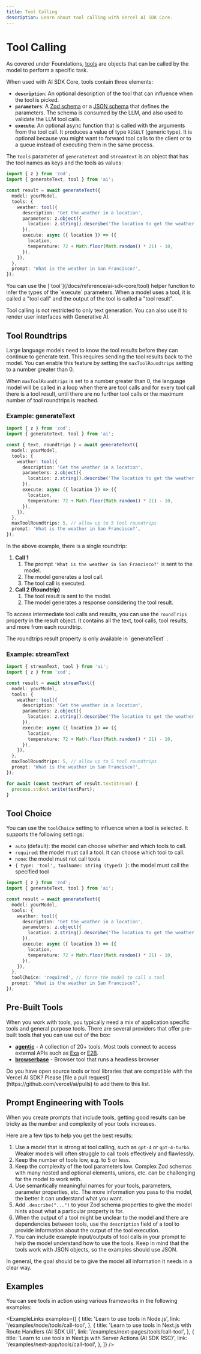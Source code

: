 ```yaml
---
title: Tool Calling
description: Learn about tool calling with Vercel AI SDK Core.
---
```


# Tool Calling

As covered under Foundations, [tools](/docs/foundations/tools) are objects that can be called by the model to perform a specific task.

When used with AI SDK Core, tools contain three elements:

- **`description`**: An optional description of the tool that can influence when the tool is picked.
- **`parameters`**: A [Zod schema](/docs/foundations/tools#schema-specification-and-validation-with-zod) or a [JSON schema](/docs/reference/ai-sdk-core/json-schema) that defines the parameters. The schema is consumed by the LLM, and also used to validate the LLM tool calls.
- **`execute`**: An optional async function that is called with the arguments from the tool call. It produces a value of type `RESULT` (generic type). It is optional because you might want to forward tool calls to the client or to a queue instead of executing them in the same process.

The `tools` parameter of `generateText` and `streamText` is an object that has the tool names as keys and the tools as values:

```ts highlight="6-17"
import { z } from 'zod';
import { generateText, tool } from 'ai';

const result = await generateText({
  model: yourModel,
  tools: {
    weather: tool({
      description: 'Get the weather in a location',
      parameters: z.object({
        location: z.string().describe('The location to get the weather for'),
      }),
      execute: async ({ location }) => ({
        location,
        temperature: 72 + Math.floor(Math.random() * 21) - 10,
      }),
    }),
  },
  prompt: 'What is the weather in San Francisco?',
});
```

<Note className="mb-2">
  You can use the [`tool`](/docs/reference/ai-sdk-core/tool) helper function to
  infer the types of the `execute` parameters.
</Note>

<Note>
  When a model uses a tool, it is called a "tool call" and the output of the
  tool is called a "tool result".
</Note>

Tool calling is not restricted to only text generation.
You can also use it to render user interfaces with Generative AI.

## Tool Roundtrips

Large language models need to know the tool results before they can continue to generate text.
This requires sending the tool results back to the model.
You can enable this feature by setting the `maxToolRoundtrips` setting to a number greater than 0.

When `maxToolRoundtrips` is set to a number greater than 0, the language model will be called
in a loop when there are tool calls and for every tool call there is a tool result, until there
are no further tool calls or the maximum number of tool roundtrips is reached.

### Example: generateText

```ts highlight="18"
import { z } from 'zod';
import { generateText, tool } from 'ai';

const { text, roundtrips } = await generateText({
  model: yourModel,
  tools: {
    weather: tool({
      description: 'Get the weather in a location',
      parameters: z.object({
        location: z.string().describe('The location to get the weather for'),
      }),
      execute: async ({ location }) => ({
        location,
        temperature: 72 + Math.floor(Math.random() * 21) - 10,
      }),
    }),
  },
  maxToolRoundtrips: 5, // allow up to 5 tool roundtrips
  prompt: 'What is the weather in San Francisco?',
});
```

In the above example, there is a single roundtrip:

1. **Call 1**
   1. The prompt `'What is the weather in San Francisco?'` is sent to the model.
   1. The model generates a tool call.
   1. The tool call is executed.
1. **Call 2 (Roundtrip)**
   1. The tool result is sent to the model.
   1. The model generates a response considering the tool result.

To access intermediate tool calls and results, you can use the `roundTrips` property in the result object.
It contains all the text, tool calls, tool results, and more from each roundtrip.

<Note>
  The roundtrips result property is only available in `generateText` .
</Note>

### Example: streamText

```ts highlight="18"
import { streamText, tool } from 'ai';
import { z } from 'zod';

const result = await streamText({
  model: yourModel,
  tools: {
    weather: tool({
      description: 'Get the weather in a location',
      parameters: z.object({
        location: z.string().describe('The location to get the weather for'),
      }),
      execute: async ({ location }) => ({
        location,
        temperature: 72 + Math.floor(Math.random() * 21) - 10,
      }),
    }),
  },
  maxToolRoundtrips: 5, // allow up to 5 tool roundtrips
  prompt: 'What is the weather in San Francisco?',
});

for await (const textPart of result.textStream) {
  process.stdout.write(textPart);
}
```

## Tool Choice

You can use the `toolChoice` setting to influence when a tool is selected.
It supports the following settings:

- `auto` (default): the model can choose whether and which tools to call.
- `required`: the model must call a tool. It can choose which tool to call.
- `none`: the model must not call tools
- `{ type: 'tool', toolName: string (typed) }`: the model must call the specified tool

```ts highlight="18"
import { z } from 'zod';
import { generateText, tool } from 'ai';

const result = await generateText({
  model: yourModel,
  tools: {
    weather: tool({
      description: 'Get the weather in a location',
      parameters: z.object({
        location: z.string().describe('The location to get the weather for'),
      }),
      execute: async ({ location }) => ({
        location,
        temperature: 72 + Math.floor(Math.random() * 21) - 10,
      }),
    }),
  },
  toolChoice: 'required', // force the model to call a tool
  prompt: 'What is the weather in San Francisco?',
});
```

## Pre-Built Tools

When you work with tools, you typically need a mix of application specific tools and general purpose tools.
There are several providers that offer pre-built tools that you can use out of the box:

- **[agentic](https://github.com/transitive-bullshit/agentic)** - A collection of 20+ tools. Most tools connect to access external APIs such as [Exa](https://exa.ai/) or [E2B](https://e2b.dev/).
- **[browserbase](https://github.com/browserbase/js-sdk?tab=readme-ov-file#vercel-ai-sdk-integration)** - Browser tool that runs a headless browser

<Note>
  Do you have open source tools or tool libraries that are compatible with the
  Vercel AI SDK? Please [file a pull
  request](https://github.com/vercel/ai/pulls) to add them to this list.
</Note>

## Prompt Engineering with Tools

When you create prompts that include tools, getting good results can be tricky as the number and complexity of your tools increases.

Here are a few tips to help you get the best results:

1. Use a model that is strong at tool calling, such as `gpt-4` or `gpt-4-turbo`. Weaker models will often struggle to call tools effectively and flawlessly.
1. Keep the number of tools low, e.g. to 5 or less.
1. Keep the complexity of the tool parameters low. Complex Zod schemas with many nested and optional elements, unions, etc. can be challenging for the model to work with.
1. Use semantically meaningful names for your tools, parameters, parameter properties, etc. The more information you pass to the model, the better it can understand what you want.
1. Add `.describe("...")` to your Zod schema properties to give the model hints about what a particular property is for.
1. When the output of a tool might be unclear to the model and there are dependencies between tools, use the `description` field of a tool to provide information about the output of the tool execution.
1. You can include example input/outputs of tool calls in your prompt to help the model understand how to use the tools. Keep in mind that the tools work with JSON objects, so the examples should use JSON.

In general, the goal should be to give the model all information it needs in a clear way.

## Examples

You can see tools in action using various frameworks in the following examples:

<ExampleLinks
  examples={[
    {
      title: 'Learn to use tools in Node.js',
      link: '/examples/node/tools/call-tool',
    },
    {
      title: 'Learn to use tools in Next.js with Route Handlers (AI SDK UI)',
      link: '/examples/next-pages/tools/call-tool',
    },
    {
      title: 'Learn to use tools in Next.js with Server Actions (AI SDK RSC)',
      link: '/examples/next-app/tools/call-tool',
    },
  ]}
/>
